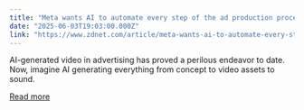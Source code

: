 ```yaml
---
title: "Meta wants AI to automate every step of the ad production process - report"
date: "2025-06-03T19:03:00.000Z"
link: "https://www.zdnet.com/article/meta-wants-ai-to-automate-every-step-of-the-ad-production-process-report/"
---
```


AI-generated video in advertising has proved a perilous endeavor to date. Now, imagine AI generating everything from concept to video assets to sound.

[Read more](https://www.zdnet.com/article/meta-wants-ai-to-automate-every-step-of-the-ad-production-process-report/)
